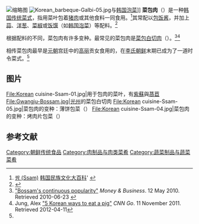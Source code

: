 [[File:Ssam.jpg|缩略图]]
[[File:Korean_barbeque-Galbi-05.jpg|thumb]]与[[韩国泡菜|韩国泡菜]]]]
{{韩国料理}}
'''菜包肉'''（{{lang|ko|쌈}}）是一种[[韩国料理|韩国传统菜式]]，指用菜叶包着[[猪肉|猪肉]]或其他食料一同食用。<ref name="ssam ekc">[http://100.nate.com/dicsearch/pentry.html?s=K&i=243725&v=42 쌈 (Ssam)] {{webarchive|url=https://web.archive.org/web/20110610062354/http://100.nate.com/dicsearch/pentry.html?s=K&i=243725&v=42 |date=2011-06-10 }} [[韩国民族文化大百科|韩国民族文化大百科]]' {{ko icon}}</ref>其常配以[[包饭酱|包饭酱]]，并加上[[蒜|蒜]]、[[洋葱|洋葱]]、[[菜椒|菜椒]]或[[饭馔|饭馔]]（如[[韩国泡菜|韩国泡菜]]）等配料。<ref name="customs">{{cite web|url=http://english.visitkorea.or.kr/enu/AK/AK_EN_1_4_9_3.jsp|title=Customs|publisher=Korea Tourism Organization|accessdate=2013-04-05}}</ref>

根据配料的不同，菜包肉有许多变种。最常见的菜包肉是[[菜包白切肉|菜包白切肉]]（{{lang-ko|보쌈}}）。<ref>[http://mnb.mt.co.kr/mnbview.php?no=2010051116254743563 "Bossam's continuous popularity"] ''Money & Business''. 12 May 2010. Retrieved 2010-06-23 {{ko icon}}</ref><ref>Jung, Alex [http://www.cnngo.com/seoul/eat/5-korean-ways-eat-pig-231893 "5 Korean ways to eat a pig"] {{Wayback|url=http://www.cnngo.com/seoul/eat/5-korean-ways-eat-pig-231893 |date=20111113062909 }} ''CNN Go''. 11 November 2011. Retrieved 2012-04-11</ref>

相传菜包肉最早是[[元朝|元朝]]宫廷中的[[高丽_(918年－1392年)|高丽]]贡女食用的，在[[李氏朝鲜|李氏朝鲜]]末期已成为了一道时令菜式。<ref name="ssam ekc" />

== 图片 ==
<gallery>
File:Korean cuisine-Ssam-01.jpg|用于包肉的菜叶，有[[紫蘇|紫蘇]]與[[萵苣|萵苣]]
File:Gwangju-Bossam.jpg|[[光州廣域市|光州]]的菜包白切肉
File:Korean cuisine-Ssam-05.jpg|菜包肉的变种：薄饼包菜（{{lang|ko|밀쌈}}）
File:Korean cuisine-Ssam-04.jpg|菜包肉的变种：烤肉片包菜（{{lang|ko|로스편채}}）
</gallery>

== 参考文献 ==
{{reflist}}

{{食物小作品}}

[[Category:朝鲜传统食品|Category:朝鲜传统食品]]
[[Category:肉制品与肉类菜肴|Category:肉制品与肉类菜肴]]
[[Category:蔬菜制品与蔬菜菜肴|Category:蔬菜制品与蔬菜菜肴]]